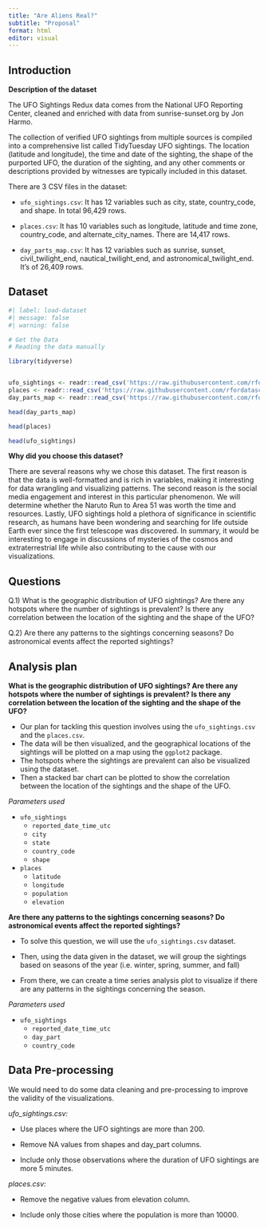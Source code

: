 ```yaml
---
title: "Are Aliens Real?"
subtitle: "Proposal"
format: html
editor: visual
---
```


## Introduction

**Description of the dataset**

The UFO Sightings Redux data comes from the National UFO Reporting Center, cleaned and enriched with data from sunrise-sunset.org by Jon Harmo.

The collection of verified UFO sightings from multiple sources is compiled into a comprehensive list called TidyTuesday UFO sightings. The location (latitude and longitude), the time and date of the sighting, the shape of the purported UFO, the duration of the sighting, and any other comments or descriptions provided by witnesses are typically included in this dataset.

There are 3 CSV files in the dataset:

-   `ufo_sightings.csv`: It has 12 variables such as city, state, country_code, and shape. In total 96,429 rows.

-   `places.csv`: It has 10 variables such as longitude, latitude and time zone, country_code, and alternate_city_names. There are 14,417 rows.

-   `day_parts_map.csv`: It has 12 variables such as sunrise, sunset, civil_twilight_end, nautical_twilight_end, and astronomical_twilight_end. It’s of 26,409 rows.

## Dataset

```r
#| label: load-dataset
#| message: false
#| warning: false

# Get the Data
# Reading the data manually

library(tidyverse)


ufo_sightings <- readr::read_csv('https://raw.githubusercontent.com/rfordatascience/tidytuesday/master/data/2023/2023-06-20/ufo_sightings.csv')
places <- readr::read_csv('https://raw.githubusercontent.com/rfordatascience/tidytuesday/master/data/2023/2023-06-20/places.csv')
day_parts_map <- readr::read_csv('https://raw.githubusercontent.com/rfordatascience/tidytuesday/master/data/2023/2023-06-20/day_parts_map.csv')

head(day_parts_map)

head(places)

head(ufo_sightings)

```

**Why did you choose this dataset?**

There are several reasons why we chose this dataset. The first reason is that the data is well-formatted and is rich in variables, making it interesting for data wrangling and visualizing patterns. The second reason is the social media engagement and interest in this particular phenomenon. We will determine whether the Naruto Run to Area 51 was worth the time and resources. Lastly, UFO sightings hold a plethora of significance in scientific research, as humans have been wondering and searching for life outside Earth ever since the first telescope was discovered. In summary, it would be interesting to engage in discussions of mysteries of the cosmos and extraterrestrial life while also contributing to the cause with our visualizations.

## Questions

Q.1) What is the geographic distribution of UFO sightings? Are there any hotspots where the number of sightings is prevalent? Is there any correlation between the location of the sighting and the shape of the UFO?

Q.2) Are there any patterns to the sightings concerning seasons? Do astronomical events affect the reported sightings?

## Analysis plan

**What is the geographic distribution of UFO sightings? Are there any hotspots where the number of sightings is prevalent? Is there any correlation between the location of the sighting and the shape of the UFO?**

-   Our plan for tackling this question involves using the `ufo_sightings.csv` and the `places.csv`.
-   The data will be then visualized, and the geographical locations of the sightings will be plotted on a map using the `ggplot2` package.
-   The hotspots where the sightings are prevalent can also be visualized using the dataset.
-   Then a stacked bar chart can be plotted to show the correlation between the location of the sightings and the shape of the UFO.

*Parameters used*

-   `ufo_sightings`
    -   `reported_date_time_utc`
    -   `city`
    -   `state`
    -   `country_code`
    -   `shape`
-   `places`
    -   `latitude`
    -   `longitude`
    -   `population`
    -   `elevation`

**Are there any patterns to the sightings concerning seasons? Do astronomical events affect the reported sightings?**

-   To solve this question, we will use the `ufo_sightings.csv` dataset.

-   Then, using the data given in the dataset, we will group the sightings based on seasons of the year (i.e. winter, spring, summer, and fall)

-   From there, we can create a time series analysis plot to visualize if there are any patterns in the sightings concerning the season.

*Parameters used*

-   `ufo_sightings`
    -   `reported_date_time_utc`
    -   `day_part`
    -   `country_code`

## Data Pre-processing

We would need to do some data cleaning and pre-processing to improve the validity of the visualizations.

*ufo_sightings.csv:*

-   Use places where the UFO sightings are more than 200.

-   Remove NA values from shapes and day_part columns.

-   Include only those observations where the duration of UFO sightings are more 5 minutes.

*places.csv:*

-   Remove the negative values from elevation column.

-   Include only those cities where the population is more than 10000.
